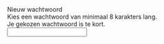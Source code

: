 <!-- @license CC0-1.0 -->


<Guideline appearance="do" title="koppel alle descriptions aan het formulierveld.">
  <Canvas language="html">
    <label for="wachtwoord">Nieuw wachtwoord</label>
    <div id="description-wachtwoord">Kies een wachtwoord van minimaal 8 karakters lang.</div>
    <div id="error-wachtwoord">Je gekozen wachtwoord is te kort.</div>
    <input
      id="wachtwoord"
      type="password"
      name="nieuw-wachtwoord"
      aria-describedby="description-wachtwoord error-wachtwoord"
    />
  </Canvas>
</Guideline>
